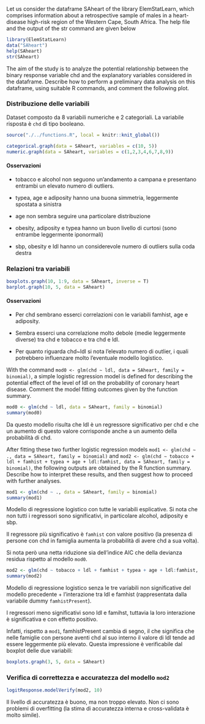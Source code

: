 Let us consider the dataframe SAheart of the library ElemStatLearn,
which comprises information about a retrospective sample of males in a
heart-disease high-risk region of the Western Cape, South Africa. The
help file and the output of the str command are given below

```r
library(ElemStatLearn)
data("SAheart")
help(SAheart)
str(SAheart)
```

The aim of the study is to analyze the potential relationship between
the binary response variable chd and the explanatory variables
considered in the dataframe. Describe how to perform a preliminary
data analysis on this dataframe, using suitable R commands, and comment
the following plot.

### Distribuzione delle variabili
Dataset composto da 8 variabili numeriche e 2 categoriali.
La variabile risposta è `chd` di tipo booleano.

```r
source("./../functions.R", local = knitr::knit_global())

categorical.graph(data = SAheart, variables = c(10, 5))
numeric.graph(data = SAheart, variables = c(1,2,3,4,6,7,8,9))
```
#### Osservazioni

-   tobacco e alcohol non seguono un'andamento a campana e presentano entrambi un elevato
    numero di outliers.

-   typea, age e adiposity hanno una buona simmetria, leggermente spostata a sinistra

-   age non sembra seguire una particolare distribuzione

-   obesity, adiposity e typea hanno un buon livello di curtosi (sono entrambe leggermente iponormali)

-   sbp, obesity e ldl hanno un considerevole numero di outliers sulla coda destra

### Relazioni tra variabili
```r
boxplots.graph(10, 1:9, data = SAheart, inverse = T)
barplot.graph(10, 5, data = SAheart)
```
#### Osservazioni

-   Per chd sembrano esserci correlazioni con le variabili famhist, age e adiposity.

-   Sembra esserci una correlazione molto debole (medie leggermente diverse) tra 
    chd e tobacco e tra chd e ldl.

-   Per quanto riguarda chd~ldl si nota l'elevato numero di outlier, i quali potrebbero
    influenzare molto l'eventuale modello logistico.

With the command
`mod0 <- glm(chd ∼ ldl, data = SAheart, family = binomial)`, a simple
logistic regression model is defined for describing the potential effect
of the level of ldl on the probability of coronary heart disease.
Comment the model fitting outcomes given by the function summary.

```r
mod0 <- glm(chd ~ ldl, data = SAheart, family = binomial)
summary(mod0)
```

Da questo modello risulta che ldl è un regressore significativo per chd e che un aumento
di questo valore corrisponde anche a un aumento della probabilità di chd.

After fitting these two further logistic regression models
`mod1 <- glm(chd ∼ ., data = SAheart, family = binomial)` and
`mod2 <- glm(chd ∼ tobacco + ldl + famhist + typea + age + ldl:famhist, data = SAheart, family = binomial)`,
the following outputs are obtained by the R function summary.
Describe how to interpret these results, and then suggest how to proceed
with further analyses.

```r
mod1 <- glm(chd ~ ., data = SAheart, family = binomial)
summary(mod1)
```

Modello di regressione logistico con tutte le variabili esplicative.
Si nota che non tutti i regressori sono significativi, 
in particolare alcohol, adiposity e sbp.

Il regressore più significativo è `famhist` con valore positivo (la presenza di
persone con chd in famiglia aumenta la probabilità di avere chd a sua volta).

Si nota però una netta riduzione sia dell'indice AIC che della devianza residua
rispetto al modello `mod0`.

```r
mod2 <- glm(chd ~ tobacco + ldl + famhist + typea + age + ldl:famhist, data = SAheart, family = binomial)
summary(mod2)
```

Modello di regressione logistico senza le tre variabili non significative del modello
precedente + l'interazione tra ldl e famhist (rappresentata dalla variabile dummy `famhistPresent`).

I regressori meno significativi sono ldl e famihst, tuttavia la loro interazione
è significativa e con effetto positivo. 

Infatti, rispetto a `mod1`, famhistPresent cambia di segno, il che significa che
nelle famiglie con persone aventi chd al suo interno il valore di ldl tende ad essere
leggermente più elevato.
Questa impressione è verificabile dal boxplot delle due variabili:
```r
boxplots.graph(3, 5, data = SAheart)
```


### Verifica di correttezza e accuratezza del modello `mod2`
```r
logitResponse.modelVerify(mod2, 10)
```

Il livello di accuratezza è buono, ma non troppo elevato. Non ci sono problemi di
overfitting (la stima di accuratezza interna e cross-validata è molto simile).